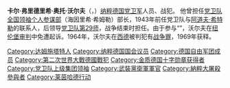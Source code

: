 {{Unreferenced|time=2020-08-21T05:49:29+00:00}}
{{Infobox military person
|birth_name= 卡爾·沃爾夫<br/>Karl Wolff
|birth_date= {{birth date|1900|5|13|df=y}}
|death_date= {{death date and age|1984|7|17|1900|5|13|df=y}}
|image=Bundesarchiv Bild 146-1969-171-29, Karl Wolff.jpg
|caption=Wolff in 1937
|birth_place={{flag|German Empire}}[[達姆施塔特|達姆施塔特]]
|death_place={{flag|West Germany}}[[羅森海姆|羅森海姆]]
|nickname=
|allegiance={{flag|German Empire}} <br>{{flag|Nazi Germany}} 
|serviceyears=1917–1918<br /> 1933–1945 
|rank= [[親衛隊上級集團領袖|親衛隊上級集團領袖]]
|commands=[[黨衛隊全國領袖個人參謀部|黨衛隊全國領袖個人參謀部]]<br>{{le|党卫队与警察领袖|SS and police leader}}
|unit=[[File:Flag_Schutzstaffel.svg|23px]] [[親衛隊|親衛隊]]
|battles=[[第一次世界大戰|第一次世界大戰]]<br/>[[第二次世界大戰|第二次世界大戰]]   
|awards=[[鐵十字勳章|鐵十字勳章]]<br/>[[德國十字勳章|金質德國十字勳章]]
|laterwork=
|relations =
}}
'''卡尔·弗里德里希·奥托·沃尔夫'''（{{lang-de|Karl Friedrich Otto Wolff}}，{{bd|1900年|5月13日|1984年|7月17日}}）[[纳粹德国|纳粹德国]][[党卫军|党卫军]]人员、战犯。 他曾担任[[党卫队全国领袖个人参谋部|党卫队全国领袖个人参谋部]]（海因里希·希姆勒）部长，1943年前任党卫队与[[阿道夫·希特勒|阿道夫·希特勒]]的联系人，后领导[[親衛隊第29師_(義大利)|党卫队第29师]]，战争结束时担任{{le|党卫队与警察领袖|SS and police leader}}。由于参与“{{le|日出行动|Operation Sunrise (World War II)}}”，沃尔夫在[[纽伦堡审判|纽伦堡审判]]中免遭起诉。1964年，沃尔夫在[[西德|西德]]被判犯有[[战争罪|战争罪]]，1969年获释。

[[Category:达姆施塔特人|Category:达姆施塔特人]]
[[Category:纳粹德国国会议员|Category:纳粹德国国会议员]]
[[Category:德国自由军团成员|Category:德国自由军团成员]]
[[Category:第二次世界大戰德國戰犯|Category:第二次世界大戰德國戰犯]]
[[Category:金质德国十字勋章获得者|Category:金质德国十字勋章获得者]]
[[Category:党卫队上级集团领袖|Category:党卫队上级集团领袖]]
[[Category:武裝黨衛軍軍官|Category:武裝黨衛軍軍官]]
[[Category:納粹大屠殺參與者|Category:納粹大屠殺參與者]]
[[Category:莱茵哈德行动|Category:莱茵哈德行动]]
